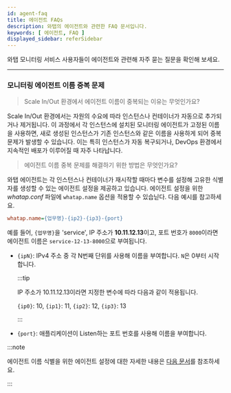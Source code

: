 ```yaml
---
id: agent-faq
title: 에이전트 FAQs
description: 와탭의 에이전트와 관련한 FAQ 문서입니다.
keywords: [ 에이전트, FAQ ]
displayed_sidebar: referSidebar
---
```


와탭 모니터링 서비스 사용자들이 에이전트와 관련해 자주 묻는 질문을 확인해 보세요.

---

<div className='faqs'>

### 모니터링 에이전트 이름 중복 문제

> Scale In/Out 환경에서 에이전트 이름이 중복되는 이유는 무엇인가요?

Scale In/Out 환경에서는 자원의 수요에 따라 인스턴스나 컨테이너가 자동으로 추가되거나 제거됩니다. 이 과정에서 각 인스턴스에 설치된 모니터링 에이전트가 고정된 이름을 사용하면, 새로 생성된 인스턴스가 기존 인스턴스와 같은 이름을 사용하게 되어 중복 문제가 발생할 수 있습니다. 이는 특히 인스턴스가 자동 복구되거나, DevOps 환경에서 지속적인 배포가 이루어질 때 자주 나타납니다.

> 에이전트 이름 중복 문제를 해결하기 위한 방법은 무엇인가요?

와탭 에이전트는 각 인스턴스나 컨테이너가 재시작할 때마다 변수를 설정해 고유한 식별자를 생성할 수 있는 에이전트 설정을 제공하고 있습니다. 에이전트 설정을 위한 *whatap.conf* 파일에 `whatap.name` 옵션을 적용할 수 있습닏다. 다음 예시를 참고하세요.

```ini title="whatap.conf"
whatap.name={업무명}-{ip2}-{ip3}-{port}
```

예를 들어, `{업무명}`을 'service', IP 주소가 **10.11.12.13**이고, 포트 번호가 `8000`이라면 에이전트 이름은 `service-12-13-8000`으로 부여됩니다.

* `{ipN}`: IPv4 주소 중 각 N번째 단위를 사용해 이름을 부여합니다. `N`은 0부터 시작합니다. 

  :::tip

  IP 주소가 10.11.12.13이라면 지정한 변수에 따라 다음과 같이 적용됩니다.

  `{ip0}`: 10, `{ip1}`: 11, `{ip2}`: 12, `{ip3}`: 13

  :::

* `{port}`: 애플리케이션이 Listen하는 포트 번호를 사용해 이름을 부여합니다.

:::note

에이전트 이름 식별을 위한 에이전트 설정에 대한 자세한 내용은 [다음 문서](../java/agent-name)를 참조하세요.

:::

</div>